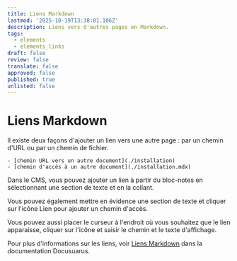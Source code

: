 ```yaml
---
title: Liens Markdown
lastmod: '2025-10-19T13:38:01.106Z'
description: Liens vers d'autres pages en Markdown.
tags:
  - elements
  - elements_links
draft: false
review: false
translate: false
approved: false
published: true
unlisted: false
---
```


# Liens Markdown

Il existe deux façons d'ajouter un lien vers une autre page : par un chemin d'URL ou par un chemin de fichier.

```
- [chemin URL vers un autre document](./installation)
- [chemin d'accès à un autre document](./installation.mdx)
```

Dans le CMS, vous pouvez ajouter un lien à partir du bloc-notes en sélectionnant une section de texte et en la collant.

Vous pouvez également mettre en évidence une section de texte et cliquer sur l'icône Lien pour ajouter un chemin d'accès.

Vous pouvez aussi placer le curseur à l'endroit où vous souhaitez que le lien apparaisse, cliquer sur l'icône et saisir le chemin et le texte d'affichage.

Pour plus d'informations sur les liens, voir [Liens Markdown](https://docusaurus.io/fr/docs/markdown-features/links) dans la documentation Docusuarus.
